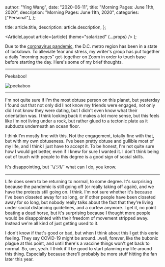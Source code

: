 
  author: "Ying Wang",
  date: "2020-06-11",
  title: "Morning Pages: June 11th, 2020",
  description: "Morning Pages: June 11th, 2020",
  categories: ["Personal"],
};

  title: article.title,
  description: article.description,
};

  <ArticleLayout article={article} theme="solarized" {...props} />
);

Due to the [coronavirus
pandemic](https://en.wikipedia.org/wiki/2019-20_coronavirus_pandemic), the D.C.
metro region has been in a state of lockdown. To alleviate fear and stress, my
writer's group has put together a daily "morning pages" get-together on Zoom in
order to touch base before starting the day. Here's some of my brief thoughts.

---

Peekaboo!

![peekaboo](/img/posts/2020/06/11/morning_pages.jpg)

---

I'm not quite sure if I'm the most obtuse person on this planet, but yesterday I
found out that not only did I not know my friends were engaged, not only did I
not know they were dating, but I didn't even know what their orientation was. I
think looking back it makes a lot more sense, but this feels like I'm not living
under a rock, but rather glued to a tectonic plate as it subducts underneath an
ocean floor.

I think I'm mostly fine with this. Not the engagement, totally fine with that,
but with my own obtuseness. I've been pretty obtuse and gullible most of my
life, and I think I just have to accept it. To be honest, I'm not quite sure how
I would get better, even if I knew for sure I wanted it. I don't think being out
of touch with people to this degree is a good sign of social skills.

It's disappointing, but ¯\\_(ツ)_/¯ what can I do, you know.

---

Life does seem to be returning to normal, to some degree. It's surprising
because the pandemic is still going off (or really taking off again), and we
have the protests still going on. I think. I'm not sure whether it's because
I've been closeted away for so long, or if other people have been closeted away
for so long, but nobody really talks about the fact that they're living under
social distancing guidelines, and a curfew anymore. I get it, no point beating a
dead horse, but it's surprising because I thought more people would be
disappointed with their freedom of movement stripped away. Instead we're all
kind of just getting used to it.

I don't know if that's good or bad, but when I think about this I get this eerie
feeling. They say COVID-19 might be around...well, forever, like the bubonic
plague at this point, and until there's a vaccine things won't get back to
normal. So, um, yeah. I think it'll be good to start planning my life around
this thing. Especially because there'll probably be more stuff hitting the fan
later this year.
